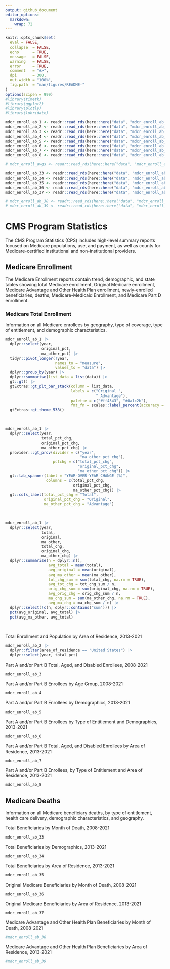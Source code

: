 ```yaml
---
output: github_document
editor_options: 
  markdown: 
    wrap: 72
---
```


<!-- README.md is generated from README.Rmd. Please edit that file -->

```r
knitr::opts_chunk$set(
  eval = FALSE,
  collapse  = FALSE,
  echo      = TRUE,
  message   = FALSE, 
  warning   = FALSE,
  error     = TRUE,
  comment   = "#>",
  dpi       = 300, 
  out.width = "100%",
  fig.path  = "man/figures/README-"
)
options(scipen = 999)
#library(timetk)
#library(ggplot2)
#library(plotly)
#library(lubridate)
```

```r
mdcr_enroll_ab_1 <- readr::read_rds(here::here("data", "mdcr_enroll_ab_1.rds"))
mdcr_enroll_ab_2 <- readr::read_rds(here::here("data", "mdcr_enroll_ab_2.rds"))
mdcr_enroll_ab_3 <- readr::read_rds(here::here("data", "mdcr_enroll_ab_3.rds"))
mdcr_enroll_ab_4 <- readr::read_rds(here::here("data", "mdcr_enroll_ab_4.rds"))
mdcr_enroll_ab_5 <- readr::read_rds(here::here("data", "mdcr_enroll_ab_5.rds"))
mdcr_enroll_ab_6 <- readr::read_rds(here::here("data", "mdcr_enroll_ab_6.rds"))
mdcr_enroll_ab_7 <- readr::read_rds(here::here("data", "mdcr_enroll_ab_7.rds"))
mdcr_enroll_ab_8 <- readr::read_rds(here::here("data", "mdcr_enroll_ab_8.rds"))

# mdcr_enroll_avgs <- readr::read_rds(here::here("data", "mdcr_enroll_avgs.rds"))

mdcr_enroll_ab_33 <- readr::read_rds(here::here("data", "mdcr_enroll_ab_33.rds"))
mdcr_enroll_ab_34 <- readr::read_rds(here::here("data", "mdcr_enroll_ab_34.rds"))
mdcr_enroll_ab_35 <- readr::read_rds(here::here("data", "mdcr_enroll_ab_35.rds"))
mdcr_enroll_ab_36 <- readr::read_rds(here::here("data", "mdcr_enroll_ab_36.rds"))
mdcr_enroll_ab_37 <- readr::read_rds(here::here("data", "mdcr_enroll_ab_37.rds"))

# mdcr_enroll_ab_38 <- readr::read_rds(here::here("data", "mdcr_enroll_ab_38.rds"))
# mdcr_enroll_ab_39 <- readr::read_rds(here::here("data", "mdcr_enroll_ab_39.rds"))
```

# CMS Program Statistics

The CMS Program Statistics (CPS) includes high-level summary reports focused on Medicare populations, use, and payment, as well as counts for Medicare-certified institutional and non-institutional providers.

## Medicare Enrollment

The Medicare Enrollment reports contain trend, demographic, and state tables showing total Medicare enrollment, Original Medicare enrollment, Medicare Advantage and Other Health Plan enrollment, newly-enrolled beneficiaries, deaths, Medicare-Medicaid Enrollment, and Medicare Part D enrollment.

### Medicare Total Enrollment

Information on all Medicare enrollees by geography, type of coverage, type of entitlement, and demographic characteristics.

```r
mdcr_enroll_ab_1 |> 
  dplyr::select(year, 
                original_pct, 
                ma_other_pct) |> 
  tidyr::pivot_longer(!year, 
                      names_to = "measure", 
                      values_to = "data") |> 
  dplyr::group_by(year) |> 
  dplyr::summarise(list_data = list(data)) |> 
  gt::gt() |> 
  gtExtras::gt_plt_bar_stack(column = list_data,
                             labels = c("Original ", 
                                        " Advantage"),
                             palette = c("#ff4343", "#0a1c2b"),
                             fmt_fn = scales::label_percent(accuracy = 0.1)) |> 
  gtExtras::gt_theme_538()
```

<br>

```r
mdcr_enroll_ab_1 |> 
  dplyr::select(year, 
                total_pct_chg,
                original_pct_chg, 
                ma_other_pct_chg) |> 
  provider:::gt_prov(divider = c("year", 
                                 "ma_other_pct_chg"),
                     pctchg = c("total_pct_chg", 
                                "original_pct_chg", 
                                "ma_other_pct_chg")) |>
  gt::tab_spanner(label = "YEAR-OVER-YEAR CHANGE (%)",
                  columns = c(total_pct_chg,
                              original_pct_chg, 
                              ma_other_pct_chg)) |> 
  gt::cols_label(total_pct_chg = "Total",
                 original_pct_chg = "Original", 
                 ma_other_pct_chg = "Advantage")
```

<br>

```r
mdcr_enroll_ab_1 |> 
  dplyr::select(year,
                total,
                original,
                ma_other,
                total_chg,
                original_chg, 
                ma_other_chg) |> 
  dplyr::summarise(n = dplyr::n(),
                   avg_total = mean(total),
                   avg_original = mean(original),
                   avg_ma_other = mean(ma_other),
                   tot_chg_sum = sum(total_chg, na.rm = TRUE),
                   avg_tot_chg = tot_chg_sum / n,
                   orig_chg_sum = sum(original_chg, na.rm = TRUE),
                   avg_orig_chg = orig_chg_sum / n,
                   ma_chg_sum = sum(ma_other_chg, na.rm = TRUE),
                   avg_ma_chg = ma_chg_sum / n) |> 
  dplyr::select(!c(n, dplyr::contains("sum"))) |> 
  pct(avg_original, avg_total) |> 
  pct(avg_ma_other, avg_total)
```
<br>

Total Enrollment and Population by Area of Residence, 2013-2021

```r
mdcr_enroll_ab_2 |> 
  dplyr::filter(area_of_residence == "United States") |> 
  dplyr::select(year, total_pct)
```

Part A and/or Part B Total, Aged, and Disabled Enrollees, 2008-2021

```r
mdcr_enroll_ab_3
```

Part A and/or Part B Enrollees by Age Group, 2008-2021

```r
mdcr_enroll_ab_4
```

Part A and/or Part B Enrollees by Demographics, 2013-2021

```r
mdcr_enroll_ab_5
```

Part A and/or Part B Enrollees by Type of Entitlement and Demographics,
2013-2021

```r
mdcr_enroll_ab_6
```

Part A and/or Part B Total, Aged, and Disabled Enrollees by Area of
Residence, 2013-2021

```r
mdcr_enroll_ab_7
```

Part A and/or Part B Enrollees, by Type of Entitlement and Area of
Residence, 2013-2021

```r
mdcr_enroll_ab_8
```

## Medicare Deaths

Information on all Medicare beneficiary deaths, by type of entitlement, health care delivery, demographic characteristics, and geography.

Total Beneficiaries by Month of Death, 2008-2021

```r
mdcr_enroll_ab_33
```

Total Beneficiaries by Demographics, 2013-2021

```r
mdcr_enroll_ab_34
```

Total Beneficiaries by Area of Residence, 2013-2021

```r
mdcr_enroll_ab_35
```

Original Medicare Beneficiaries by Month of Death, 2008-2021

```r
mdcr_enroll_ab_36
```

Original Medicare Beneficiaries by Area of Residence, 2013-2021

```r
mdcr_enroll_ab_37
```

Medicare Advantage and Other Health Plan Beneficiaries by Month of
Death, 2008-2021

```r
#mdcr_enroll_ab_38
```

Medicare Advantage and Other Health Plan Beneficiaries by Area of
Residence, 2013-2021

```r
#mdcr_enroll_ab_39
```
